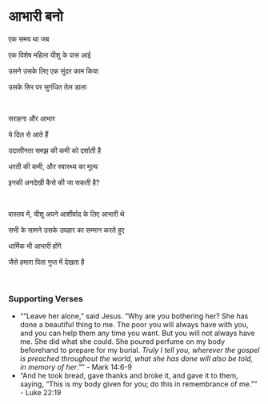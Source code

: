 # आभारी बनो

एक समय था जब

एक विशेष महिला यीशु के पास आई

उसने उसके लिए एक सुंदर काम किया

उसके सिर पर सुगंधित तेल डाला

<br />

सराहना और आभार

ये दिल से आते हैं

उदासीनता समझ की कमी को दर्शाती है

धरती की कमी, और स्वास्थ्य का मूल्य

इनकी अनदेखी कैसे की जा सकती है?

<p></p>

<br />

वास्तव में, यीशु अपने आशीर्वाद के लिए आभारी थे

सभी के सामने उसके उपहार का सम्मान करते हुए

धार्मिक भी आभारी होंगे

जैसे हमारा पिता गुप्त में देखता है

<br />

### Supporting Verses

- ““Leave her alone,” said Jesus. “Why are you bothering her? She has done a beautiful thing to me. The poor you will always have with you, and you can help them any time you want. But you will not always have me. She did what she could. She poured perfume on my body beforehand to prepare for my burial. *Truly I tell you, wherever the gospel is preached throughout the world, what she has done will also be told, in memory of her*.”” - Mark 14:6-9
- “And he took bread, gave thanks and broke it, and gave it to them, saying, “This is my body given for you; do this in remembrance of me.”” - Luke 22:19